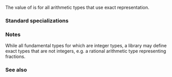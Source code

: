 {{cpp/types/numeric_limits/title|is_exact}}
{{cpp/types/numeric_limits/navbar}}
{{dcl begin}}
{{dcl rev multi
|dcl1=
static const bool is_exact;
|since2=c++11|dcl2=
static constexpr bool is_exact;
}}
{{dcl end}}

The value of {{c|std::numeric_limits&lt;T&gt;::is_exact}} is {{c|true}} for all arithmetic types {{tt|T}} that use exact representation. 

===Standard specializations===
{{dsc begin}}
{{dsc hitem | {{tt|T}} | value of {{c|std::numeric_limits&lt;T&gt;::is_exact}} }}
{{dsc | {{c/core|/* non-specialized */}} | {{c|false}} }}
{{dsc | {{c/core|bool}}              | {{c|true}} }}
{{dsc | {{c/core|char}}              | {{c|true}} }}
{{dsc | {{c/core|signed char}}       | {{c|true}} }}
{{dsc | {{c/core|unsigned char}}     | {{c|true}} }}
{{dsc | {{c/core|wchar_t}}           | {{c|true}} }}
{{dsc | {{c/core|char8_t}} {{mark since c++20}} | {{c|true}} }}
{{dsc | {{c/core|char16_t}} {{mark since c++11}}| {{c|true}} }}
{{dsc | {{c/core|char32_t}} {{mark since c++11}}| {{c|true}} }}
{{dsc | {{c/core|short}}             | {{c|true}} }}
{{dsc | {{c/core|unsigned short}}    | {{c|true}} }}
{{dsc | {{c/core|int}}               | {{c|true}} }}
{{dsc | {{c/core|unsigned int}}      | {{c|true}} }}
{{dsc | {{c/core|long}}              | {{c|true}} }}
{{dsc | {{c/core|unsigned long}}     | {{c|true}} }}
{{dsc | {{c/core|long long}} {{mark since c++11}}         | {{c|true}} }}
{{dsc | {{c/core|unsigned long long}} {{mark since c++11}}| {{c|true}} }}
{{dsc | {{c/core|float}}             | {{c|false}} }}
{{dsc | {{c/core|double}}            | {{c|false}} }}
{{dsc | {{c/core|long double}}       | {{c|false}} }}
{{dsc end}}

===Notes===
While all fundamental types {{tt|T}} for which {{c|1=std::numeric_limits&lt;T&gt;::is_exact == true}} are integer types, a library may define exact types that are not integers, e.g. a rational arithmetic type representing fractions.

===See also===
{{dsc begin}}
{{dsc inc|cpp/types/numeric_limits/dsc is_integer}}
{{dsc inc|cpp/types/numeric_limits/dsc is_signed}}
{{dsc inc|cpp/types/numeric_limits/dsc is_bounded}}
{{dsc end}}

{{langlinks|de|es|fr|it|ja|pt|ru|zh}}
